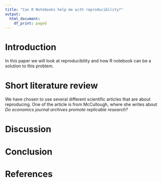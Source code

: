 ```yaml
---
title: "Can R Notebooks help me with reproducibility?"
output:
  html_document:
    df_print: paged
---
```


# Introduction
In this paper we will look at reproducibility and how R notebook can be a solution to this problem. 

# Short literature review

We have chosen to use several different scientific articles that are about reproducing. One of the article is from McCullough, where she writes about *Do economics journal archives promote replicable research?* 

# Discussion

# Conclusion

# References


